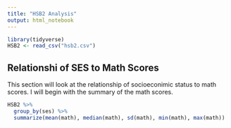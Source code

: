 ```yaml
---
title: "HSB2 Analysis"
output: html_notebook
---
```


```r
library(tidyverse)
HSB2 <- read_csv("hsb2.csv")
```

## Relationshi of SES to Math Scores

This section will look at the relationship of socioeconimic status to math scores. I will begin with the summary of the math scores.

```r
HSB2 %>%
  group_by(ses) %>%
  summarize(mean(math), median(math), sd(math), min(math), max(math))
```